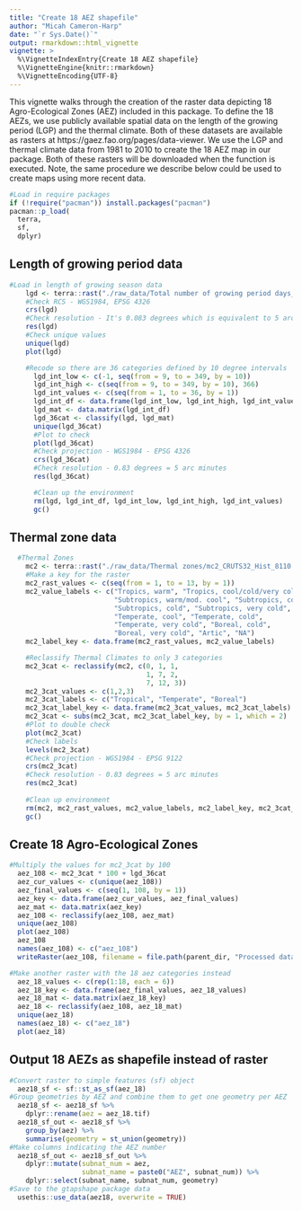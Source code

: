 ```yaml
---
title: "Create 18 AEZ shapefile"
author: "Micah Cameron-Harp"
date: "`r Sys.Date()`"
output: rmarkdown::html_vignette
vignette: >
  %\VignetteIndexEntry{Create 18 AEZ shapefile}
  %\VignetteEngine{knitr::rmarkdown}
  %\VignetteEncoding{UTF-8}
---
```


This vignette walks through the creation of the raster data depicting 18 Agro-Ecological Zones (AEZ) included in this package. To define the 18 AEZs, we use publicly available spatial data on the length of the growing period (LGP) and the thermal climate. Both of these datasets are available as rasters at https://gaez.fao.org/pages/data-viewer. We use the LGP and thermal climate data from 1981 to 2010 to create the 18 AEZ map in our package. Both of these rasters will be downloaded when the \link[gtapshape]{getrawdata} function is executed. Note, the same procedure we describe below could be used to create maps using more recent data.

```r
#Load in require packages 
if (!require("pacman")) install.packages("pacman")
pacman::p_load(
  terra,
  sf,
  dplyr)
```

## Length of growing period data

```r
#Load in length of growing season data
    lgd <- terra::rast("./raw_data/Total number of growing period days_1981 to 2010/lgd_CRUTS32_Hist_8110.tif")
    #Check RCS - WGS1984, EPSG 4326
    crs(lgd)  
    #Check resolution - It's 0.083 degrees which is equivalent to 5 arc minutes
    res(lgd) 
    #Check unique values
    unique(lgd)
    plot(lgd)
```



```r
    #Recode so there are 36 categories defined by 10 degree intervals
      lgd_int_low <- c(-1, seq(from = 9, to = 349, by = 10))
      lgd_int_high <- c(seq(from = 9, to = 349, by = 10), 366)
      lgd_int_values <- c(seq(from = 1, to = 36, by = 1))
      lgd_int_df <- data.frame(lgd_int_low, lgd_int_high, lgd_int_values)
      lgd_mat <- data.matrix(lgd_int_df)
      lgd_36cat <- classify(lgd, lgd_mat)  
      unique(lgd_36cat)
      #Plot to check
      plot(lgd_36cat)
      #Check projection - WGS1984 - EPSG 4326 
      crs(lgd_36cat)  
      #Check resolution - 0.83 degrees = 5 arc minutes
      res(lgd_36cat) 

      #Clean up the environment
      rm(lgd, lgd_int_df, lgd_int_low, lgd_int_high, lgd_int_values)
      gc()
```

## Thermal zone data

```r
  #Thermal Zones
    mc2 <- terra::rast("./raw_data/Thermal zones/mc2_CRUTS32_Hist_8110.tif")
    #Make a key for the raster
    mc2_rast_values <- c(seq(from = 1, to = 13, by = 1))
    mc2_value_labels <- c("Tropics, warm", "Tropics, cool/cold/very cold", 
                          "Subtropics, warm/mod. cool", "Subtropics, cool", 
                          "Subtropics, cold", "Subtropics, very cold", 
                          "Temperate, cool", "Temperate, cold", 
                          "Temperate, very cold", "Boreal, cold", 
                          "Boreal, very cold", "Artic", "NA")
    mc2_label_key <- data.frame(mc2_rast_values, mc2_value_labels)

    #Reclassify Thermal Climates to only 3 categories
    mc2_3cat <- reclassify(mc2, c(0, 1, 1,
                                  1, 7, 2,
                                  7, 12, 3))  
    mc2_3cat_values <- c(1,2,3)
    mc2_3cat_labels <- c("Tropical", "Temperate", "Boreal")
    mc2_3cat_label_key <- data.frame(mc2_3cat_values, mc2_3cat_labels)
    mc2_3cat <- subs(mc2_3cat, mc2_3cat_label_key, by = 1, which = 2)
    #Plot to double check
    plot(mc2_3cat)
    #Check labels
    levels(mc2_3cat)
    #Check projection - WGS1984 - EPSG 9122 
    crs(mc2_3cat)  
    #Check resolution - 0.83 degrees = 5 arc minutes
    res(mc2_3cat) 
    
    #Clean up environment
    rm(mc2, mc2_rast_values, mc2_value_labels, mc2_label_key, mc2_3cat_values, mc2_3cat_labels, mc2_3cat_label_key)
    gc()
```

## Create 18 Agro-Ecological Zones

```r

#Multiply the values for mc2_3cat by 100
  aez_108 <- mc2_3cat * 100 + lgd_36cat
  aez_cur_values <- c(unique(aez_108))
  aez_final_values <- c(seq(1, 108, by = 1))
  aez_key <- data.frame(aez_cur_values, aez_final_values)
  aez_mat <- data.matrix(aez_key)
  aez_108 <- reclassify(aez_108, aez_mat)    
  unique(aez_108)
  plot(aez_108)
  aez_108
  names(aez_108) <- c("aez_108")
  writeRaster(aez_108, filename = file.path(parent_dir, "Processed data/aez_108.tif"), overwrite = TRUE)

#Make another raster with the 18 aez categories instead
  aez_18_values <- c(rep(1:18, each = 6)) 
  aez_18_key <- data.frame(aez_final_values, aez_18_values)
  aez_18_mat <- data.matrix(aez_18_key)  
  aez_18 <- reclassify(aez_108, aez_18_mat)  
  unique(aez_18)  
  names(aez_18) <- c("aez_18")
  plot(aez_18)
```

## Output 18 AEZs as shapefile instead of raster

```r
#Convert raster to simple features (sf) object
  aez18_sf <- sf::st_as_sf(aez_18)
#Group geometries by AEZ and combine them to get one geometry per AEZ
  aez18_sf <- aez18_sf %>%
    dplyr::rename(aez = aez_18.tif)
  aez18_sf_out <- aez18_sf %>%
    group_by(aez) %>% 
    summarise(geometry = st_union(geometry))
#Make columns indicating the AEZ number
  aez18_sf_out <- aez18_sf_out %>%
    dplyr::mutate(subnat_num = aez,
                  subnat_name = paste0("AEZ", subnat_num)) %>%
    dplyr::select(subnat_name, subnat_num, geometry)
#Save to the gtapshape package data
  usethis::use_data(aez18, overwrite = TRUE)
```